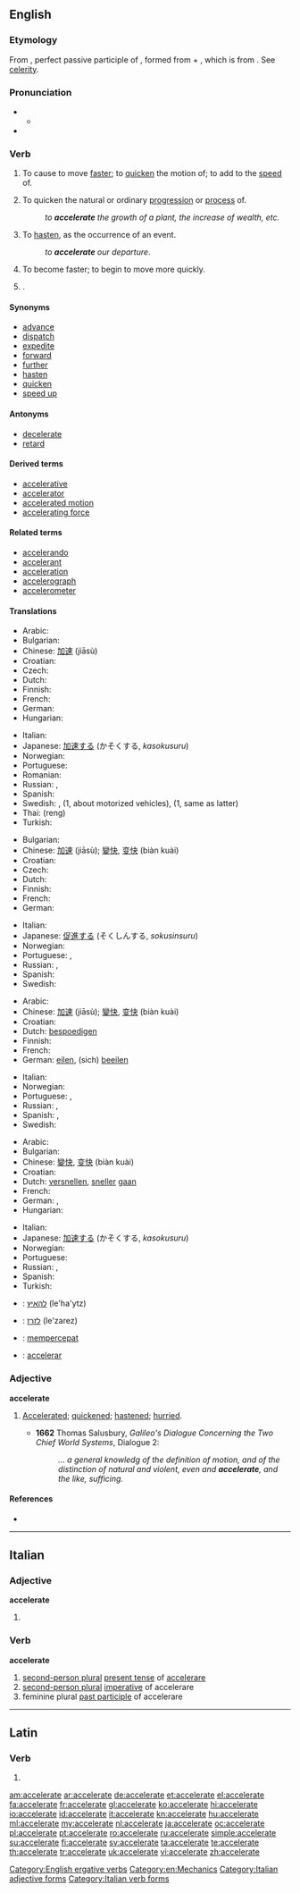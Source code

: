 ==English==

===Etymology===
From {{etyl|la}} {{term|acceleratus|accelerātus|lang=la}}, perfect passive participle of {{term|accelero|accelerō|I accelerate, hasten|lang=la}}, formed from {{term|ad|lang=la}} + {{term|celero|celerō|I hasten|lang=la}}, which is from {{term|celer||quick|lang=la}}. See [[celerity]].

===Pronunciation===
* {{a|RP}}
** {{IPA|/əkˈsɛləˌreɪt/}}
* {{audio|en-us-accelerate.ogg|Audio (US)}}

===Verb===
{{en-verb|accelerat|ing}}

# {{transitive}} To cause to move [[faster]]; to [[quicken]] the motion of; to add to the [[speed]] of.
# {{transitive}} To quicken the natural or ordinary [[progression]] or [[process]] of.
#: ''to '''accelerate''' the growth of a plant, the increase of wealth, etc.''
# {{transitive}} To [[hasten]], as the occurrence of an event.
#: ''to '''accelerate''' our departure''.
# {{intransitive}} To become faster; to begin to move more quickly.
# {{obsolete}} {{alternative form of|[[accelerated]]}}.

====Synonyms====
* [[advance]]
* [[dispatch]]
* [[expedite]]
* [[forward]]
* [[further]]
* [[hasten]]
* [[quicken]]
* [[speed up]]

====Antonyms====
* [[decelerate]]
* [[retard]]

====Derived terms====
* [[accelerative]]
* [[accelerator]]
* [[accelerated motion]]
* [[accelerating force]]

====Related terms====
* [[accelerando]]
* [[accelerant]]
* [[acceleration]]
* [[accelerograph]]
* [[accelerometer]]

====Translations====
{{trans-top|to cause to move faster}}
* Arabic: {{Arab|[[تسريع]]}}
* Bulgarian: {{t|bg|ускорявам}}
* Chinese: [[加速]] (jiāsù)
* Croatian: {{t-|hr|ubrzati|alt=ubr̀zati}}
* Czech: {{t-|cs|zrychlit}}
* Dutch: {{t+|nl|versnellen}}
* Finnish: {{t+|fi|kiihdyttää}}
* French: {{t+|fr|accélérer}}
* German: {{t+|de|beschleunigen}}
* Hungarian: {{t+|hu|gyorsít}}
{{trans-mid}}
* Italian: {{t+|it|accelerare}}
* Japanese: [[加速する]] (かそくする, ''kasokusuru'')
* Norwegian: {{t+|no|akselerere}}
* Portuguese: {{t+|pt|acelerar}}
* Romanian: {{t|ro|accelera}}
* Russian: {{t|ru|ускорять|tr=uskorját’}} {{impf}}, {{t|ru|ускорить|tr=uskórit’}} {{pf.}}
* Spanish: {{t+|es|acelerar}}
* Swedish: {{t+|sv|accelerera}}, {{t|sv|ge mer gas}} (1, about motorized vehicles), {{t-|sv|gasa}} (1, same as latter)
* Thai: {{Thai|[[เร่ง]]}} (reng)
* Turkish: {{t+|tr|hızlandırmak}}
{{trans-bottom}}

{{trans-top|to quicken natural or ordinary progression or process}}
* Bulgarian: {{t|bg|засилвам}}
* Chinese: [[加速]] (jiāsù); [[變快]], [[变快]] (biàn kuài)
* Croatian: {{t-|hr|ubrzati|alt=ubr̀zati}}
* Czech: {{t-|cs|urychlit}}
* Dutch: {{t+|nl|versnellen}}
* Finnish: {{t+|fi|kiihdyttää}}
* French: {{t+|fr|accélérer}}
* German: {{t+|de|beschleunigen}}
{{trans-mid}}
* Italian: {{t+|it|accelerare}}
* Japanese: [[促進する]] (そくしんする, ''sokusinsuru'')
* Norwegian: {{t|no|påskynde}}
* Portuguese: {{t+|pt|acelerar}}, {{t+|pt|apressar}}
* Russian: {{t|ru|ускоряться|tr=uskorját’sja}} {{impf}}, {{t|ru|ускориться|tr=uskórit’sja}} {{pf.}}
* Spanish: {{t+|es|acelerar}}
* Swedish: {{t+|sv|accelerera}}
{{trans-bottom}}

{{trans-top|to hasten}}
* Arabic: {{Arab|[[إستعجال]]}}
* Chinese: [[加速]] (jiāsù); [[變快]], [[变快]] (biàn kuài)
* Croatian: {{t-|hr|ubrzati|alt=ubr̀zati}}
* Dutch: [[bespoedigen]]
* Finnish: {{t-|fi|nopeuttaa}}
* French: {{t+|fr|accélérer}}
* German: [[eilen]], (sich) [[beeilen]]
{{trans-mid}}
* Italian: {{t-|it|affrettare}}
* Norwegian: {{t|no|påskynde}}
* Portuguese: {{t+|pt|acelerar}}, {{t+|pt|apressar}}
* Russian: {{t|ru|ускорять|tr=uskorját’}} {{impf}}, {{t|ru|ускорить|tr=uskórit’}} {{pf.}}
* Spanish: {{t+|es|acelerar}}, {{t+|es|apresurar}}
* Swedish: {{t+|sv|påskynda}}
{{trans-bottom}}

{{trans-top|to become faster}}
* Arabic: {{Arab|[[إسراع]]}}
* Bulgarian: {{t|bg|ускорявам се}}
* Chinese: [[變快]], [[变快]] (biàn kuài)
* Croatian: {{t-|hr|ubrzati|alt=ubr̀zati}}
* Dutch: [[versnellen]], [[sneller]] [[gaan]]
* French: {{t+|fr|accélérer}}
* German: {{t|de|schneller werden}}, {{t+|de|beschleunigen}}
* Hungarian: {{t+|hu|gyorsul}}
{{trans-mid}}
* Italian: {{t+|it|accelerare}}
* Japanese: [[加速する]] (かそくする, ''kasokusuru'')
* Norwegian: {{t|no|sette opp farten}}
* Portuguese: {{t+|pt|acelerar}}
* Russian: {{t|ru|ускоряться|tr=uskorját’sja}} {{impf}}, {{t|ru|ускориться|tr=uskórit’sja}} {{pf.}}
* Spanish: {{t+|es|acelerar|alt=acelerarse}}
* Turkish: {{t|tr|hızlanmak}}
{{trans-bottom}}

{{checktrans-top}}
* {{ttbc|he}}: [[להאיץ]] (le'ha'ytz)
* {{ttbc|he}}: [[לזרז]] (le'zarez)
{{trans-mid}}
* {{ttbc|id}}: [[cepat|mempercepat]]
* {{ttbc|ia}}: [[accelerar]]
{{trans-bottom}}

===Adjective===
'''accelerate'''

# {{rare}} [[accelerated|Accelerated]]; [[quickened]]; [[hastened]]; [[hurried]].
#* '''1662''' Thomas Salusbury, ''Galileo's Dialogue Concerning the Two Chief World Systems'', Dialogue 2:
#*: ''... a general knowledg of the definition of motion, and of the distinction of natural and violent, even and '''accelerate''', and the like, sufficing.''

====References====
* {{R:OED2}}

[[Category:English ergative verbs]]
[[Category:en:Mechanics]]

----

==Italian==

===Adjective===
'''accelerate''' {{p}}

# {{feminine of|accelerato#Adjective|accelerato}}

===Verb===
'''accelerate'''

# [[second-person plural]] [[present tense]] of [[accelerare]]
# [[second-person plural]] [[imperative]] of accelerare
# feminine plural [[past participle]] of accelerare

[[Category:Italian adjective forms]]
[[Category:Italian verb forms]]

----

==Latin==

===Verb===
{{la-verb-form|accelerāte}}

# {{conjugation of|accelero|accelerō|1|p|pres|act|imp|lang=la}}

[[am:accelerate]]
[[ar:accelerate]]
[[de:accelerate]]
[[et:accelerate]]
[[el:accelerate]]
[[fa:accelerate]]
[[fr:accelerate]]
[[gl:accelerate]]
[[ko:accelerate]]
[[hi:accelerate]]
[[io:accelerate]]
[[id:accelerate]]
[[it:accelerate]]
[[kn:accelerate]]
[[hu:accelerate]]
[[ml:accelerate]]
[[my:accelerate]]
[[nl:accelerate]]
[[ja:accelerate]]
[[oc:accelerate]]
[[pl:accelerate]]
[[pt:accelerate]]
[[ro:accelerate]]
[[ru:accelerate]]
[[simple:accelerate]]
[[su:accelerate]]
[[fi:accelerate]]
[[sv:accelerate]]
[[ta:accelerate]]
[[te:accelerate]]
[[th:accelerate]]
[[tr:accelerate]]
[[uk:accelerate]]
[[vi:accelerate]]
[[zh:accelerate]]